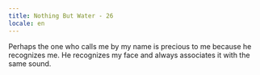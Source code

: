 ```yaml
---
title: Nothing But Water - 26
locale: en
---
```


<Padded>
  <NothingButWaterFontMedium>
    Perhaps the one who calls me by my name is precious to me because he recognizes me. He recognizes my face and always associates it with the same sound.
  </NothingButWaterFontMedium>
</Padded>
